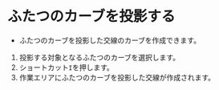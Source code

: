 
# ふたつのカーブを投影する

- ふたつのカーブを投影した交線のカーブを作成できます。

<KinouGaiyou shortcut="I" command="Project Curve Onto Curve" button="コマンドバー右" />

1. 投影する対象となるふたつのカーブを選択します。
2. ショートカット`I`を押します。
3. 作業エリアにふたつのカーブを投影した交線が作成されます。

